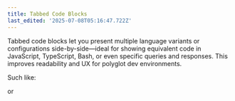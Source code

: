 ```yaml
---
title: Tabbed Code Blocks
last_edited: '2025-07-08T05:16:47.722Z'
---
```


Tabbed code blocks let you present multiple language variants or configurations side-by-side—ideal for showing equivalent code in JavaScript, TypeScript, Bash, or even specific queries and responses. This improves readability and UX for polyglot dev environments.

Such like:

<queryResponseTabs
  query="// JavaScript
  fetch('/api/data')
    .then(res => res.json())
    .then(data => console.log(data))"
  response="// TypeScript
  async function getData(): Promise<void> {
    const res = await fetch('/api/data')
    const data = await res.json()
    console.log(data)
  }"
  customQueryName="JavaScript"
  customResponseName="TypeScript"
/>

or

<queryResponseTabs query="const CONTENT_MANAGEMENT = 'Optimized';" response="const LLAMAS = '100';" />

